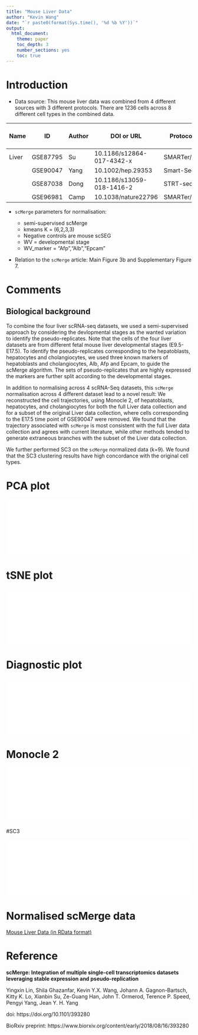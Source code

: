 ```yaml
---
title: "Mouse Liver Data"
author: "Kevin Wang"
date: "`r paste0(format(Sys.time(), '%d %b %Y'))`"
output: 
  html_document:
    theme: paper
    toc_depth: 3
    number_sections: yes
    toc: true
---
```




# Introduction 

+ Data source: This mouse liver data was combined from 4 different sources with 3 different protocols. There are 1236 cells across 8 different cell types in the combined data.

| Name  | ID       | Author | DOI or URL                | Protocol   | Organism | Tissue | # of cell types | # of cells | # of batches |
|-------|----------|--------|---------------------------|------------|----------|--------|-----------------|------------|--------------|
| Liver | GSE87795 | Su     | 10.1186/s12864-017-4342-x | SMARTer/C1 | Mouse    | Liver  | 6               | 1236       |              |
|       | GSE90047 | Yang   | 10.1002/hep.29353         | Smart-Seq2 |          |        | 2               |            |              |
|       | GSE87038 | Dong   | 10.1186/s13059-018-1416-2 | STRT-seq   |          |        | 3               |            |              |
|       | GSE96981 | Camp   | 10.1038/nature22796       | SMARTer/C1 |          |        | 3               |            |              |


+ `scMerge` parameters for normalisation: 

    - semi-supervised scMerge
    - kmeans K = (6,2,3,3)
    - Negative controls are mouse scSEG
    - WV = developmental stage 
    - WV_marker = "Afp","Alb","Epcam"
    
+ Relation to the `scMerge` article: Main Figure 3b and Supplementary Figure 7. 

# Comments

## Biological background 
To combine the four liver scRNA-seq datasets, we used a semi-supervised approach by considering the devlopmental stages as the wanted variation to identify the pseudo-replicates. Note that the cells of the four liver datasets are from different fetal mouse liver developmental stages (E9.5-E17.5). To identify the pseudo-replicates corresponding to the hepatoblasts, hepatocytes and cholangiocytes, we used three known markers of hepatoblasts and cholangiocytes, Alb, Afp and Epcam, to guide the scMerge algorithm. The sets of pseudo-replicates that are highly expressed the markers are further split according to the developmental stages. 


In addition to normalising across 4 scRNA-Seq datasets, this `scMerge` normalisation across 4 different dataset lead to a novel result: We reconstructed the cell trajectories, using Monocle 2, of hepatoblasts, hepatocytes, and cholangiocytes for both the full Liver data collection and for a subset of the original Liver data collection, where cells corresponding to the E17.5 time point of GSE90047 were removed. We found that the trajectory associated with `scMerge` is most consistent with the full Liver data collection and agrees with current literature, while other methods tended to generate extraneous branches with the subset of the Liver data collection. 

We further performed SC3 on the `scMerge` normalized data (k=9). We found that the SC3 clustering results have high concordance with the original cell types. 

# PCA plot 


![](liver_PCA.pdf){width=100%}


# tSNE plot 


![](nFigS7_liver.pdf){width=100%}


# Diagnostic plot 


![](liver_diagnostic.pdf){width=100%}



# Monocle 2


![](nFigS13.pdf){width=100%}

#SC3

![](liver_TSNE_SC3.pdf){width=100%}



# Normalised scMerge data


[Mouse Liver Data (in RData format)](http://www.maths.usyd.edu.au/u/yingxinl/wwwnb/scMergeData/liver_scMerge.rds)





# Reference

**scMerge: Integration of multiple single-cell transcriptomics datasets leveraging stable expression and pseudo-replication**

Yingxin Lin, Shila Ghazanfar, Kevin Y.X. Wang, Johann A. Gagnon-Bartsch, Kitty K. Lo, Xianbin Su, Ze-Guang Han, John T. Ormerod, Terence P. Speed, Pengyi Yang, Jean Y. H. Yang

doi: https://doi.org/10.1101/393280

BioRxiv preprint: https://www.biorxiv.org/content/early/2018/08/16/393280
